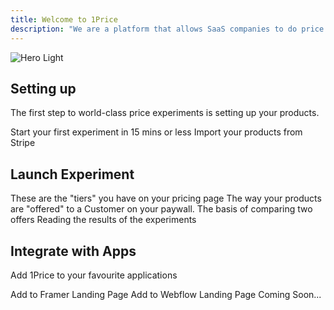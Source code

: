 ```yaml
---
title: Welcome to 1Price
description: "We are a platform that allows SaaS companies to do price experiments at scale. Simply connect your Stripe account, and launch your first experiment. [🧪]"
---
```


<img src="/images/Hero.png" alt="Hero Light" />

## Setting up

The first step to world-class price experiments is setting up your products.

<CardGroup cols={2}>
  <Card
    title="Quick Start"
    icon="rocket"
    href="https://mintlify.com/docs/development"
  >
    Start your first experiment in 15 mins or less
  </Card>
  <Card
    title="Connect: Stripe Account"
    icon="stripe-s"
    href="https://mintlify.com/docs/quickstart"
  >
    Import your products from Stripe
  </Card>
</CardGroup>

## Launch Experiment

<CardGroup cols={2}>
  <Card
    title="Build: Plans"
    icon="bookmark"
    href="https://mintlify.com/docs/settings/global"
  >
    These are the "tiers" you have on your pricing page
  </Card>
  <Card
    title="Build: Offers"
    icon="cube"
    href="https://mintlify.com/docs/api-playground/openapi"
  >
    The way your products are "offered" to a Customer on your paywall.
  </Card>
  <Card
    title="Build: Experiment"
    icon="flask"
    href="https://mintlify.com/docs/components/accordion"
  >
    The basis of comparing two offers
  </Card>
  <Card
    title="Determine: Results"
    icon="square-poll-vertical"
    href="https://mintlify.com/docs/components/accordion"
  >
    Reading the results of the experiments
  </Card>
</CardGroup>

## Integrate with Apps

Add 1Price to your favourite applications

<CardGroup cols={2}>
  <Card
    title="Framer"
    icon="f"
    href="https://mintlify.com/docs/settings/global"
  >
    Add to Framer Landing Page
  </Card>
  <Card
    title="Webflow"
    icon="webflow"
    href="https://mintlify.com/docs/api-playground/openapi"
  >
    Add to Webflow Landing Page
  </Card>
  <Card
    title="Wordpress"
    icon="wordpress"
    href="https://mintlify.com/docs/components/accordion"
  >
    Coming Soon...
  </Card>
</CardGroup>
